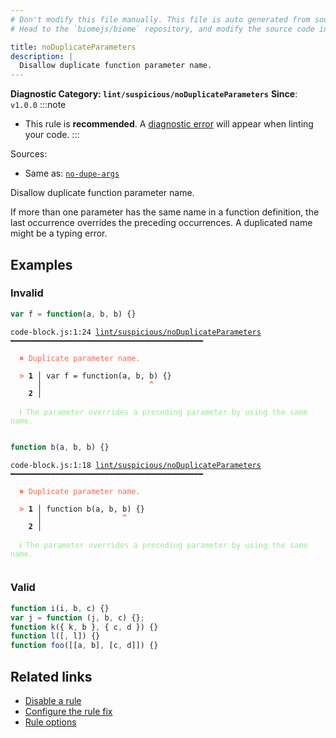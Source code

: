 ```yaml
---
# Don't modify this file manually. This file is auto generated from source, and you will lose your changes next time the website is built.
# Head to the `biomejs/biome` repository, and modify the source code in there.

title: noDuplicateParameters
description: |
  Disallow duplicate function parameter name.
---
```


**Diagnostic Category: `lint/suspicious/noDuplicateParameters`**
<Tabs>
<TabItem label="JavaScript (and super languages)" icon="seti:javascript">
**Since**: `v1.0.0`
:::note
- This rule is **recommended**. A [diagnostic error](/reference/diagnostics#error) will appear when linting your code.
:::

Sources: 
- Same as: <a href="https://eslint.org/docs/latest/rules/no-dupe-args" target="_blank"><code>no-dupe-args</code></a>

Disallow duplicate function parameter name.

If more than one parameter has the same name in a function definition,
the last occurrence overrides the preceding occurrences.
A duplicated name might be a typing error.

## Examples

### Invalid

```js
var f = function(a, b, b) {}
```

<pre class="language-text"><code class="language-text">code-block.js:1:24 <a href="https://biomejs.dev/linter/rules/no-duplicate-parameters">lint/suspicious/noDuplicateParameters</a> ━━━━━━━━━━━━━━━━━━━━━━━━━━━━━━━━━━━━━━━━━━━<br /><br />  <strong><span style="color: Tomato;">✖</span></strong> <span style="color: Tomato;">Duplicate parameter name.</span><br />  <br />  <strong><span style="color: Tomato;">&gt;</span></strong> <strong>1 │ </strong>var f = function(a, b, b) &#123;&#125;<br />   <strong>   │ </strong>                       <strong><span style="color: Tomato;">^</span></strong><br />    <strong>2 │ </strong><br />  <br />  <strong><span style="color: lightgreen;">ℹ</span></strong> <span style="color: lightgreen;">The parameter overrides a preceding parameter by using the same name.</span><br />  <br /></code></pre>

```js
function b(a, b, b) {}
```

<pre class="language-text"><code class="language-text">code-block.js:1:18 <a href="https://biomejs.dev/linter/rules/no-duplicate-parameters">lint/suspicious/noDuplicateParameters</a> ━━━━━━━━━━━━━━━━━━━━━━━━━━━━━━━━━━━━━━━━━━━<br /><br />  <strong><span style="color: Tomato;">✖</span></strong> <span style="color: Tomato;">Duplicate parameter name.</span><br />  <br />  <strong><span style="color: Tomato;">&gt;</span></strong> <strong>1 │ </strong>function b(a, b, b) &#123;&#125;<br />   <strong>   │ </strong>                 <strong><span style="color: Tomato;">^</span></strong><br />    <strong>2 │ </strong><br />  <br />  <strong><span style="color: lightgreen;">ℹ</span></strong> <span style="color: lightgreen;">The parameter overrides a preceding parameter by using the same name.</span><br />  <br /></code></pre>

### Valid

```js
function i(i, b, c) {}
var j = function (j, b, c) {};
function k({ k, b }, { c, d }) {}
function l([, l]) {}
function foo([[a, b], [c, d]]) {}
```

## Related links

- [Disable a rule](/linter/#disable-a-lint-rule)
- [Configure the rule fix](/linter#configure-the-rule-fix)
- [Rule options](/linter/#rule-options)

</TabItem>
</Tabs>

